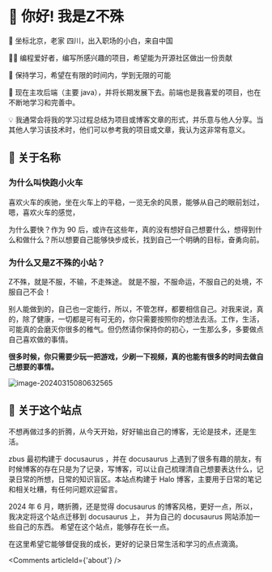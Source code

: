 
# 👋 你好! 我是Z不殊

🧑 坐标北京，老家 四川，出入职场的小白，来自中国

👨‍💻 编程爱好者，编写所感兴趣的项目，希望能为开源社区做出一份贡献

🌱 保持学习，希望在有限的时间内，学到无限的可能

🐛 现在主攻后端（主要 java），并将长期发展下去。前端也是我喜爱的项目，也在不断地学习和完善中。

💡 我通常会将我的学习过程总结为项目或博客文章的形式，并乐意与他人分享。当其他人学习该技术时，他们可以参考我的项目或文章，我认为这非常有意义。

## 🚄 关于名称

### 为什么叫快跑小火车

喜欢火车的疾驰，坐在火车上的平稳，一览无余的风景，能够从自己的眼前划过，嗯，喜欢火车的感觉，

为什么要快？作为 90 后，或许在这些年，真的没有想好自己想要什么，想得到什么和做什么？所以想要自己能够快步成长，找到自己一个明确的目标，奋勇向前。

### 为什么又是Z不殊的小站？
Z不殊，就是不服，不输，不走殊途。
就是不服，不服命运，不服自己的处境，不服自己不会！

别人能做到的，自己也一定能行，所以，不管怎样，都要相信自己。对我来说，真的，除了健康，一切都是可有可无的，你只需要按照你的想法去活。工作，生活，可能真的会磨灭你很多的稚气。但仍然请你保持你的初心，一生那么多，多要做点自己喜欢做的事情。

**很多时候，你只需要少玩一把游戏，少刷一下视频，真的也能有很多的时间去做自己想要的事情。**

![image-20240315080632565](https://img.zbus.top/zbus/blog202403150806600.png)

## 🤔 关于这个站点

不想再做过多的折腾，从今天开始，好好输出自己的博客，无论是技术，还是生活。

zbus 最初构建于 docusaurus ，并在 docusaurus 上遇到了很多有趣的朋友，有时候博客的存在只是为了记录，写博客，可以让自己梳理清自己想要表达什么，记录日常的所想，日常的知识盲区。本站点构建于 Halo 博客，主要用于日常的笔记和相关吐糟，有任何问题欢迎留言。

2024 年 6 月，瞎折腾，还是觉得 docusaurus 的博客风格，更好一点，所以，我决定将这个站点迁移到 docusaurus 上， 并为自己的 docusaurus 网站添加一些自己的东西。
希望在这个站点，能够存在长一点。

在这里希望它能够督促我的成长，更好的记录日常生活和学习的点点滴滴。

<Comments articleId={'about'} />
